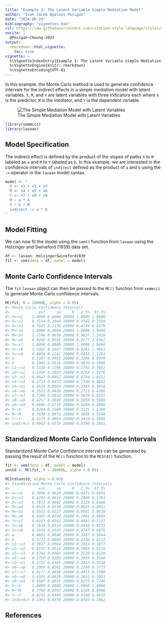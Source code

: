 ```yaml
---
title: "Example 3: The Latent Variable Simple Mediation Model"
author: "Ivan Jacob Agaloos Pesigan"
date: "2024-06-19"
bibliography: "vignettes.bib"
csl: https://raw.githubusercontent.com/citation-style-language/styles/master/apa.csl
nocite: |
  @Pesigan-Cheung-2023
output:
  rmarkdown::html_vignette:
    toc: true
vignette: >
  %\VignetteIndexEntry{Example 3: The Latent Variable Simple Mediation Model}
  %\VignetteEngine{knitr::rmarkdown}
  %\VignetteEncoding{UTF-8}
---
```


<!-- vignettes/example-3-latent.Rmd is generated from .setup/vignettes/example-3-latent.Rmd.orig. Please edit that file -->





In this example,
the Monte Carlo method is used to generate confidence intervals
for the indirect effects in a simple mediation model with latent variables.
`X`, `M`, and `Y` are latent variables with three indicators each
where `X` is the predictor, `M` is the mediator,
and `Y` is the dependent variable.

![The Simple Mediation Model with Latent Variables](https://raw.githubusercontent.com/jeksterslab/semmcci/main/.setup/latex/figures/png/latent.png)


``` r
library(semmcci)
library(lavaan)
```

## Model Specification

The indirect effect is defined by the product of the slopes
of paths `X` to `M` labeled as `a` and `M` to `Y` labeled as `b`.
In this example, we are interested in the confidence intervals of `indirect`
defined as the product of `a` and `b` using the `:=` operator
in the `lavaan` model syntax.


``` r
model <- "
  X =~ x1 + x2 + x3
  M =~ x4 + x5 + x6
  Y =~ x7 + x8 + x9
  M ~ a * X
  Y ~ b * M
  indirect := a * b
"
```

## Model Fitting

We can now fit the model using the `sem()` function from `lavaan` using the Holzinger and Swineford (1939) data set.


``` r
df <- lavaan::HolzingerSwineford1939
fit <- sem(data = df, model = model)
```

## Monte Carlo Confidence Intervals

The `fit` `lavaan` object can then be passed to the `MC()` function from `semmcci`
to generate Monte Carlo confidence intervals.


``` r
MC(fit, R = 20000L, alpha = 0.05)
#> Monte Carlo Confidence Intervals
#>             est     se     R   2.5%  97.5%
#> X=~x1    1.0000 0.0000 20000 1.0000 1.0000
#> X=~x2    0.5554 0.1044 20000 0.3542 0.7598
#> X=~x3    0.7045 0.1176 20000 0.4744 0.9376
#> M=~x4    1.0000 0.0000 20000 1.0000 1.0000
#> M=~x5    1.1106 0.0650 20000 0.9837 1.2410
#> M=~x6    0.9268 0.0555 20000 0.8177 1.0362
#> Y=~x7    1.0000 0.0000 20000 1.0000 1.0000
#> Y=~x8    1.1482 0.1647 20000 0.8261 1.4663
#> Y=~x9    0.8854 0.1241 20000 0.6416 1.1283
#> a        0.5107 0.0955 20000 0.3265 0.6999
#> b        0.1884 0.0516 20000 0.0878 0.2886
#> x1~~x1   0.5320 0.1296 20000 0.2792 0.7852
#> x2~~x2   1.1269 0.1033 20000 0.9253 1.3276
#> x3~~x3   0.8647 0.0952 20000 0.6794 1.0512
#> x4~~x4   0.3714 0.0473 20000 0.2786 0.4642
#> x5~~x5   0.4519 0.0584 20000 0.3393 0.5658
#> x6~~x6   0.3551 0.0426 20000 0.2711 0.4386
#> x7~~x7   0.7309 0.0833 20000 0.5679 0.8955
#> x8~~x8   0.4257 0.0828 20000 0.2655 0.5886
#> x9~~x9   0.6605 0.0710 20000 0.5204 0.8008
#> X~~X     0.8264 0.1589 20000 0.5131 1.1396
#> M~~M     0.7638 0.0973 20000 0.5698 0.9548
#> Y~~Y     0.4175 0.0893 20000 0.2419 0.5909
#> indirect 0.0962 0.0319 20000 0.0398 0.1641
```

## Standardized Monte Carlo Confidence Intervals

Standardized Monte Carlo Confidence intervals can be generated by passing the result of the `MC()` function to the `MCStd()` function.


``` r
fit <- sem(data = df, model = model)
unstd <- MC(fit, R = 20000L, alpha = 0.05)
```


``` r
MCStd(unstd, alpha = 0.05)
#> Standardized Monte Carlo Confidence Intervals
#>             est     se     R   2.5%  97.5%
#> X=~x1    0.7800 0.0629 20000 0.6421 0.8916
#> X=~x2    0.4295 0.0614 20000 0.2969 0.5391
#> X=~x3    0.5672 0.0602 20000 0.4325 0.6688
#> M=~x4    0.8515 0.0230 20000 0.8025 0.8922
#> M=~x5    0.8531 0.0227 20000 0.8041 0.8938
#> M=~x6    0.8385 0.0234 20000 0.7891 0.8805
#> Y=~x7    0.6183 0.0543 20000 0.4991 0.7131
#> Y=~x8    0.7639 0.0553 20000 0.6410 0.8573
#> Y=~x9    0.5910 0.0545 20000 0.4747 0.6876
#> a        0.4691 0.0646 20000 0.3307 0.5844
#> b        0.2772 0.0698 20000 0.1346 0.4113
#> x1~~x1   0.3917 0.0964 20000 0.2051 0.5877
#> x2~~x2   0.8155 0.0515 20000 0.7093 0.9118
#> x3~~x3   0.6783 0.0664 20000 0.5528 0.8130
#> x4~~x4   0.2750 0.0389 20000 0.2039 0.3560
#> x5~~x5   0.2722 0.0385 20000 0.2012 0.3534
#> x6~~x6   0.2969 0.0391 20000 0.2248 0.3773
#> x7~~x7   0.6177 0.0658 20000 0.4915 0.7509
#> x8~~x8   0.4165 0.0829 20000 0.2651 0.5891
#> x9~~x9   0.6507 0.0635 20000 0.5272 0.7746
#> X~~X     1.0000 0.0000 20000 1.0000 1.0000
#> M~~M     0.7799 0.0593 20000 0.6585 0.8906
#> Y~~Y     0.9231 0.0389 20000 0.8308 0.9819
#> indirect 0.1301 0.0378 20000 0.0583 0.2062
```

## References

